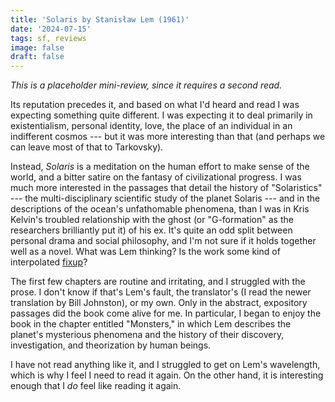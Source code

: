 ```yaml
---
title: 'Solaris by Stanisław Lem (1961)'
date: '2024-07-15'
tags: sf, reviews
image: false
draft: false
---
```


_This is a placeholder mini-review, since it requires a second read._

Its reputation precedes it, and based on what I'd heard and read I was expecting something quite different. I was expecting it to deal primarily in existentialism, personal identity, love, the place of an individual in an indifferent cosmos --- but it was more interesting than that (and perhaps we can leave most of that to Tarkovsky).

Instead, _Solaris_ is a meditation on the human effort to make sense of the world, and a bitter satire on the fantasy of civilizational progress. I was much more interested in the passages that detail the history of "Solaristics" --- the multi-disciplinary scientific study of the planet Solaris --- and in the descriptions of the ocean's unfathomable phenomena, than I was in Kris Kelvin's troubled relationship with the ghost (or "G-formation" as the researchers brilliantly put it) of his ex. It's quite an odd split between personal drama and social philosophy, and I'm not sure if it holds together well as a novel. What was Lem thinking? Is the work some kind of interpolated [fixup](https://en.wikipedia.org/wiki/Fix-up)? 

The first few chapters are routine and irritating, and I struggled with the prose. I don't know if that's Lem's fault, the translator's (I read the newer translation by Bill Johnston), or my own. Only in the abstract, expository passages did the book come alive for me. In particular, I began to enjoy the book in the chapter entitled "Monsters," in which Lem describes the planet's mysterious phenomena and the history of their discovery, investigation, and theorization by human beings.

I have not read anything like it, and I struggled to get on Lem's wavelength, which is why I feel I need to read it again. On the other hand, it is interesting enough that I _do_ feel like reading it again.